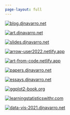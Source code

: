 ```yaml
---
page-layout: full
---
```


::: {.grid}

::: {.g-col-12 .g-col-md-6 .g-col-lg-4}
[![blog.djnavarro.net](blog.jpg)](https://blog.djnavarro.net)
:::


::: {.g-col-12 .g-col-md-6 .g-col-lg-4}
[![art.djnavarro.net](art.jpg)](https://art.djnavarro.net)
:::

::: {.g-col-12 .g-col-md-6 .g-col-lg-4}
[![slides.djnavarro.net](slides.jpg)](https://slides.djnavarro.net)
:::

::: {.g-col-12 .g-col-md-6 .g-col-lg-4}
[![arrow-user2022.netlify.app](arrow-workshop.png)](https://arrow-user2022.netlify.app/)
:::

::: {.g-col-12 .g-col-md-6 .g-col-lg-4}
[![art-from-code.netlify.app](art-from-code.png)](https://art-from-code.netlify.app/)
:::

::: {.g-col-12 .g-col-md-6 .g-col-lg-4}
[![papers.djnavarro.net](papers.png)](https://papers.djnavarro.net/)
:::

::: {.g-col-12 .g-col-md-6 .g-col-lg-4}
[![essays.djnavarro.net](essays.jpg)](https://essays.djnavarro.net)
:::

::: {.g-col-12 .g-col-md-6 .g-col-lg-4}
[![ggplot2-book.org](ggplot2-book.png)](https://ggplot2-book.org/)
:::

::: {.g-col-12 .g-col-md-6 .g-col-lg-4}
[![learningstatisticswithr.com](lsr.jpg)](https://learningstatisticswithr/)
:::

::: {.g-col-12 .g-col-md-6 .g-col-lg-4}
[![data-vis-2021.djnavarro.net](visualisation.png)](https://data-vis-2021.djnavarro.net/)
:::

:::